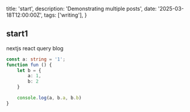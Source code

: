   title: 'start',
  description: 'Demonstrating multiple posts',
  date: '2025-03-18T12:00:00Z',
  tags: ['writing'],
}

## start1

nextjs react query blog
```ts showLineNumbers  {1}#errorLine {3-4} /fun ()/#mySpecialHighlight
const a: string = '1';
function fun () {
    let b = {
        a: 1,
        b: 2
    }

    console.log(a, b.a, b.b)
}
```
